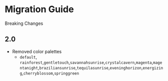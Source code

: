 
<Meta title="Migration Guide" />

# Migration Guide

Breaking Changes

## 2.0

- Removed color palettes
  - `default`, `rainforest`,`gentletouch`,`savannahsunrise`,`crystalcavern`,`magenta`,`magentanight`,`braziliansunrise`,`tequilasunrise`,`eveninghorizon`,`energizing`,`cherryblossom`,`springgreen`
